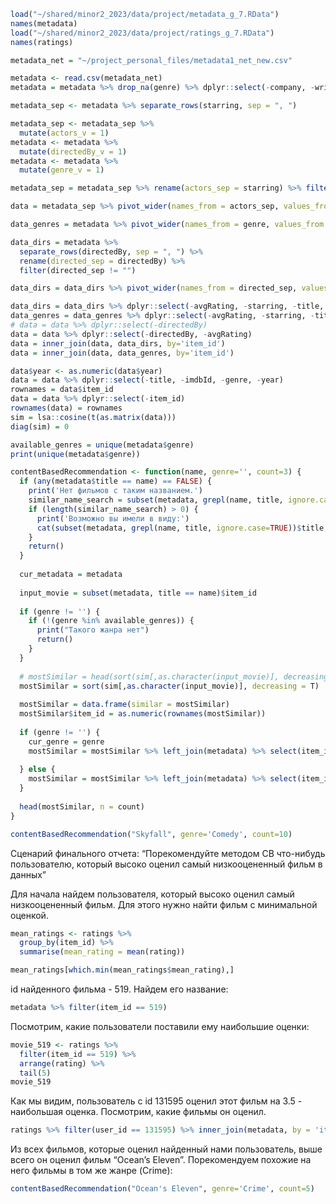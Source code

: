 ```r
load("~/shared/minor2_2023/data/project/metadata_g_7.RData")
names(metadata)
load("~/shared/minor2_2023/data/project/ratings_g_7.RData")
names(ratings)
```

```r
metadata_net = "~/project_personal_files/metadata1_net_new.csv"

metadata <- read.csv(metadata_net)
metadata = metadata %>% drop_na(genre) %>% dplyr::select(-company, -writer, -country, -star)
```


```r

metadata_sep <- metadata %>% separate_rows(starring, sep = ", ")

metadata_sep <- metadata_sep %>%
  mutate(actors_v = 1)
metadata <- metadata %>%
  mutate(directedBy_v = 1)
metadata <- metadata %>%
  mutate(genre_v = 1)

metadata_sep = metadata_sep %>% rename(actors_sep = starring) %>% filter(actors_sep != "")

data = metadata_sep %>% pivot_wider(names_from = actors_sep, values_from = actors_v, values_fill = 0)

data_genres = metadata %>% pivot_wider(names_from = genre, values_from = genre_v, values_fill = 0)

data_dirs = metadata %>%
  separate_rows(directedBy, sep = ", ") %>%
  rename(directed_sep = directedBy) %>%
  filter(directed_sep != "")

data_dirs = data_dirs %>% pivot_wider(names_from = directed_sep, values_from = directedBy_v, values_fill = 0)
```

```r
data_dirs = data_dirs %>% dplyr::select(-avgRating, -starring, -title, -imdbId, -year, -genre, -genre_v)
data_genres = data_genres %>% dplyr::select(-avgRating, -starring, -title, -imdbId, -year, -directedBy_v, -directedBy)
# data = data %>% dplyr::select(-directedBy)
data = data %>% dplyr::select(-directedBy, -avgRating)
data = inner_join(data, data_dirs, by='item_id')
data = inner_join(data, data_genres, by='item_id')
```


```r
data$year <- as.numeric(data$year)
data = data %>% dplyr::select(-title, -imdbId, -genre, -year)
rownames = data$item_id
data = data %>% dplyr::select(-item_id)
rownames(data) = rownames
sim = lsa::cosine(t(as.matrix(data)))
diag(sim) = 0
```

```r
available_genres = unique(metadata$genre)
print(unique(metadata$genre))
```

```r
contentBasedRecommendation <- function(name, genre='', count=3) {
  if (any(metadata$title == name) == FALSE) {
    print('Нет фильмов с таким названием.')
    similar_name_search = subset(metadata, grepl(name, title, ignore.case=TRUE))$title
    if (length(similar_name_search) > 0) {
      print('Возможно вы имели в виду:')
      cat(subset(metadata, grepl(name, title, ignore.case=TRUE))$title, sep = "\n")
    }
    return()
  }
  
  cur_metadata = metadata
  
  input_movie = subset(metadata, title == name)$item_id
  
  if (genre != '') {
    if (!(genre %in% available_genres)) {
      print("Такого жанра нет")
      return()
    }
  }
  
  # mostSimilar = head(sort(sim[,as.character(input_movie)], decreasing = T), n = count)
  mostSimilar = sort(sim[,as.character(input_movie)], decreasing = T)
  
  mostSimilar = data.frame(similar = mostSimilar)
  mostSimilar$item_id = as.numeric(rownames(mostSimilar))
  
  if (genre != '') {
    cur_genre = genre
    mostSimilar = mostSimilar %>% left_join(metadata) %>% select(item_id, title, similar, genre, year) %>% arrange(-similar) %>% filter(genre == cur_genre)
  
  } else {
    mostSimilar = mostSimilar %>% left_join(metadata) %>% select(item_id, title, similar, genre, year) %>% arrange(-similar)
  }
  
  head(mostSimilar, n = count)
}
```

```r
contentBasedRecommendation("Skyfall", genre='Comedy', count=10)
```

Сценарий финального отчета:
"Порекомендуйте методом CB что-нибудь пользователю, который высоко оценил самый низкооцененный фильм в данных"

Для начала найдем пользователя, который высоко оценил самый низкооцененный фильм.
Для этого нужно найти фильм с минимальной оценкой.

```r

mean_ratings <- ratings %>%
  group_by(item_id) %>%
  summarise(mean_rating = mean(rating))

mean_ratings[which.min(mean_ratings$mean_rating),]
```

id найденного фильма - 519. Найдем его название:

```r
metadata %>% filter(item_id == 519)
```

Посмотрим, какие пользователи поставили ему наибольшие оценки:


```r
movie_519 <- ratings %>%
  filter(item_id == 519) %>%
  arrange(rating) %>%
  tail(5)
movie_519
```

Как мы видим, пользователь с id 131595 оценил этот фильм на 3.5 - наибольшая оценка.
Посмотрим, какие фильмы он оценил.
```r
ratings %>% filter(user_id == 131595) %>% inner_join(metadata, by = 'item_id')
```


Из всех фильмов, которые оценил найденный нами пользователь, выше всего он оценил фильм "Ocean's Eleven". Порекомендуем похожие на него фильмы в том же жанре (Crime):

```r
contentBasedRecommendation("Ocean's Eleven", genre='Crime', count=5)
```
